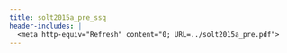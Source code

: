 ```yaml
---
title: solt2015a_pre_ssq
header-includes: |
  <meta http-equiv="Refresh" content="0; URL=../solt2015a_pre.pdf">
---
```

